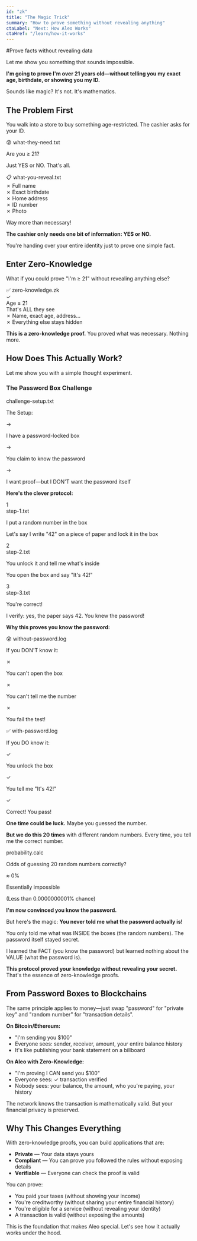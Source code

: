 ```yaml
---
id: "zk"
title: "The Magic Trick"
summary: "How to prove something without revealing anything"
ctaLabel: "Next: How Aleo Works"
ctaHref: "/learn/how-it-works"
---
```


#Prove facts without revealing data

Let me show you something that sounds impossible.

**I'm going to prove I'm over 21 years old—without telling you my exact age, birthdate, or showing you my ID.**

Sounds like magic? It's not. It's mathematics.

## The Problem First

You walk into a store to buy something age-restricted. The cashier asks for your ID.

<div className="my-6 overflow-hidden rounded-xl border border-cyan-500/30 bg-gray-900/80 backdrop-blur-sm">
  <div className="border-b border-cyan-500/20 bg-cyan-500/10 px-4 py-2.5">
    <div className="font-mono text-xs text-cyan-400">😰 what-they-need.txt</div>
  </div>
  <div className="p-5 text-center">
    <p className="text-2xl font-bold text-white mb-2">Are you ≥ 21?</p>
    <p className="font-mono text-xs text-gray-400">Just YES or NO. That's all.</p>
  </div>
</div>

<div className="my-6 overflow-hidden rounded-xl border border-yellow-500/30 bg-gray-900/80 backdrop-blur-sm">
  <div className="border-b border-yellow-500/20 bg-yellow-500/10 px-4 py-2.5">
    <div className="font-mono text-xs text-yellow-400">📋 what-you-reveal.txt</div>
  </div>
  <div className="p-5">
    <div className="space-y-2 font-mono text-xs">
      <div className="text-yellow-300">✗ Full name</div>
      <div className="text-yellow-300">✗ Exact birthdate</div>
      <div className="text-yellow-300">✗ Home address</div>
      <div className="text-yellow-300">✗ ID number</div>
      <div className="text-yellow-300">✗ Photo</div>
    </div>
    <p className="pt-3 border-t border-yellow-500/20 mt-3 font-mono text-xs text-gray-400">Way more than necessary!</p>
  </div>
</div>

**The cashier only needs one bit of information: YES or NO.**

You're handing over your entire identity just to prove one simple fact.

## Enter Zero-Knowledge

What if you could prove "I'm ≥ 21" without revealing anything else?

<div className="my-6 inline-block overflow-hidden rounded-xl border border-green-500/30 bg-gray-900/80 backdrop-blur-sm shadow-lg shadow-green-500/5">
  <div className="border-b border-green-500/20 bg-green-500/10 px-4 py-2">
    <div className="font-mono text-xs text-green-400">✅ zero-knowledge.zk</div>
  </div>
  <div className="p-4">
    <div className="flex items-center gap-2 mb-3">
      <div className="flex h-7 w-7 items-center justify-center rounded bg-green-600">
        <span className="text-base">✓</span>
      </div>
      <span className="font-mono text-base font-bold text-green-200">Age ≥ 21</span>
    </div>
    <div className="font-mono text-xs text-gray-400 mb-3 pl-9">That's ALL they see</div>
    <div className="space-y-1 font-mono text-xs text-gray-500 pt-3 border-t border-green-500/20">
      <div>✗ Name, exact age, address...</div>
      <div>✗ Everything else stays hidden</div>
    </div>
  </div>
</div>

**This is a zero-knowledge proof.** You proved what was necessary. Nothing more.

## How Does This Actually Work?

Let me show you with a simple thought experiment.

### The Password Box Challenge

<div className="my-6 overflow-hidden rounded-xl border border-cyan-500/30 bg-gray-900/80 backdrop-blur-sm shadow-lg shadow-cyan-500/5">
  <div className="border-b border-cyan-500/20 bg-cyan-500/10 px-5 py-3">
    <div className="font-mono text-xs text-cyan-400">challenge-setup.txt</div>
  </div>
  <div className="p-5">
    <p className="font-mono text-sm font-semibold text-white mb-4">The Setup:</p>
    <div className="space-y-3 font-mono text-sm text-gray-300">
      <div className="flex items-start gap-2">
        <span className="text-cyan-400">→</span>
        <p>I have a password-locked box</p>
      </div>
      <div className="flex items-start gap-2">
        <span className="text-cyan-400">→</span>
        <p>You claim to know the password</p>
      </div>
      <div className="flex items-start gap-2">
        <span className="text-cyan-400">→</span>
        <p>I want proof—but I DON'T want the password itself</p>
      </div>
    </div>
  </div>
</div>

**Here's the clever protocol:**

<div className="my-6 space-y-4">
  <div className="overflow-hidden rounded-xl border border-blue-500/30 bg-gray-900/80 backdrop-blur-sm">
    <div className="flex items-center gap-3 border-b border-blue-500/20 bg-blue-500/10 px-5 py-3">
      <div className="flex h-8 w-8 flex-shrink-0 items-center justify-center rounded-lg bg-blue-600 font-mono text-sm font-bold">1</div>
      <div className="font-mono text-xs text-blue-400">step-1.txt</div>
    </div>
    <div className="p-5">
      <p className="font-mono text-sm font-semibold text-white mb-2">I put a random number in the box</p>
      <p className="font-mono text-xs text-gray-400 leading-relaxed">
        Let's say I write "42" on a piece of paper and lock it in the box
      </p>
    </div>
  </div>
  
  <div className="overflow-hidden rounded-xl border border-purple-500/30 bg-gray-900/80 backdrop-blur-sm">
    <div className="flex items-center gap-3 border-b border-purple-500/20 bg-purple-500/10 px-5 py-3">
      <div className="flex h-8 w-8 flex-shrink-0 items-center justify-center rounded-lg bg-purple-600 font-mono text-sm font-bold">2</div>
      <div className="font-mono text-xs text-purple-400">step-2.txt</div>
    </div>
    <div className="p-5">
      <p className="font-mono text-sm font-semibold text-white mb-2">You unlock it and tell me what's inside</p>
      <p className="font-mono text-xs text-gray-400 leading-relaxed">
        You open the box and say "It's 42!"
      </p>
    </div>
  </div>
  
  <div className="overflow-hidden rounded-xl border border-green-500/30 bg-gray-900/80 backdrop-blur-sm">
    <div className="flex items-center gap-3 border-b border-green-500/20 bg-green-500/10 px-5 py-3">
      <div className="flex h-8 w-8 flex-shrink-0 items-center justify-center rounded-lg bg-green-600 font-mono text-sm font-bold">3</div>
      <div className="font-mono text-xs text-green-400">step-3.txt</div>
    </div>
    <div className="p-5">
      <p className="font-mono text-sm font-semibold text-white mb-2">You're correct!</p>
      <p className="font-mono text-xs text-gray-400 leading-relaxed">
        I verify: yes, the paper says 42. You knew the password!
      </p>
    </div>
  </div>
</div>

**Why this proves you know the password:**

<div className="my-6 grid gap-6 md:grid-cols-2">
  <div className="overflow-hidden rounded-xl border border-red-500/30 bg-gray-900/80 backdrop-blur-sm shadow-lg shadow-red-500/5">
    <div className="border-b border-red-500/20 bg-red-500/10 px-5 py-3">
      <div className="font-mono text-xs text-red-400">😰 without-password.log</div>
    </div>
    <div className="p-5">
      <p className="font-mono text-sm font-bold text-red-300 mb-3">If you DON'T know it:</p>
      <div className="space-y-2 font-mono text-sm text-gray-300">
        <div className="flex items-start gap-2">
          <span className="text-red-500">✗</span>
          <p>You can't open the box</p>
        </div>
        <div className="flex items-start gap-2">
          <span className="text-red-500">✗</span>
          <p>You can't tell me the number</p>
        </div>
        <div className="flex items-start gap-2">
          <span className="text-red-500">✗</span>
          <p className="text-red-400 font-bold">You fail the test!</p>
        </div>
      </div>
    </div>
  </div>
  
  <div className="overflow-hidden rounded-xl border border-green-500/30 bg-gray-900/80 backdrop-blur-sm shadow-lg shadow-green-500/5">
    <div className="border-b border-green-500/20 bg-green-500/10 px-5 py-3">
      <div className="font-mono text-xs text-green-400">✅ with-password.log</div>
    </div>
    <div className="p-5">
      <p className="font-mono text-sm font-bold text-green-300 mb-3">If you DO know it:</p>
      <div className="space-y-2 font-mono text-sm text-gray-300">
        <div className="flex items-start gap-2">
          <span className="text-green-500">✓</span>
          <p>You unlock the box</p>
        </div>
        <div className="flex items-start gap-2">
          <span className="text-green-500">✓</span>
          <p>You tell me "It's 42!"</p>
        </div>
        <div className="flex items-start gap-2">
          <span className="text-green-500">✓</span>
          <p className="text-green-400 font-bold">Correct! You pass!</p>
        </div>
      </div>
    </div>
  </div>
</div>

**One time could be luck.** Maybe you guessed the number.

**But we do this 20 times** with different random numbers. Every time, you tell me the correct number.

<div className="my-6 overflow-hidden rounded-xl border border-yellow-500/30 bg-gray-900/80 backdrop-blur-sm shadow-lg shadow-yellow-500/5">
  <div className="border-b border-yellow-500/20 bg-yellow-500/10 px-5 py-3">
    <div className="font-mono text-xs text-yellow-400">probability.calc</div>
  </div>
  <div className="p-6 text-center">
    <p className="mb-4 font-mono text-sm text-yellow-300">Odds of guessing 20 random numbers correctly?</p>
    <div className="inline-block rounded-lg border border-yellow-500/50 bg-yellow-500/10 px-6 py-4 mb-3">
      <p className="text-4xl font-bold text-white mb-2">≈ 0%</p>
      <p className="font-mono text-xs text-yellow-200">Essentially impossible</p>
    </div>
    <p className="font-mono text-xs text-gray-400">
      (Less than 0.0000000001% chance)
    </p>
  </div>
</div>

**I'm now convinced you know the password.**

But here's the magic: **You never told me what the password actually is!**

You only told me what was INSIDE the boxes (the random numbers). The password itself stayed secret.

<Callout type="success" title="That's Zero-Knowledge">
  I learned the FACT (you know the password) but learned nothing about the VALUE (what the password is).
</Callout>

**This protocol proved your knowledge without revealing your secret.** That's the essence of zero-knowledge proofs.

## From Password Boxes to Blockchains

The same principle applies to money—just swap "password" for "private key" and "random number" for "transaction details".

**On Bitcoin/Ethereum:**
- "I'm sending you $100"
- Everyone sees: sender, receiver, amount, your entire balance history
- It's like publishing your bank statement on a billboard

**On Aleo with Zero-Knowledge:**
- "I'm proving I CAN send you $100"
- Everyone sees: ✓ transaction verified
- Nobody sees: your balance, the amount, who you're paying, your history

The network knows the transaction is mathematically valid. But your financial privacy is preserved.

## Why This Changes Everything

With zero-knowledge proofs, you can build applications that are:

- **Private** — Your data stays yours
- **Compliant** — You can prove you followed the rules without exposing details
- **Verifiable** — Everyone can check the proof is valid

You can prove:
- You paid your taxes (without showing your income)
- You're creditworthy (without sharing your entire financial history)
- You're eligible for a service (without revealing your identity)
- A transaction is valid (without exposing the amounts)

<div data-quiz>
<Quiz
  stepId="zk"
  question="What makes a proof 'zero-knowledge'?"
  options={[
    {
      id: "a",
      text: "The proof is very small in size",
      isCorrect: false,
      explanation: "Size is a nice benefit, but not what makes it zero-knowledge!"
    },
    {
      id: "b",
      text: "The verifier learns ONLY that the statement is true",
      isCorrect: true,
      explanation: "Exactly! Zero-knowledge means revealing the fact, not the data behind it."
    },
    {
      id: "c",
      text: "The proof is encrypted",
      isCorrect: false,
      explanation: "ZK proofs use math, not encryption. They prove properties without revealing values."
    }
  ]}
/>
</div>

This is the foundation that makes Aleo special. Let's see how it actually works under the hood.
